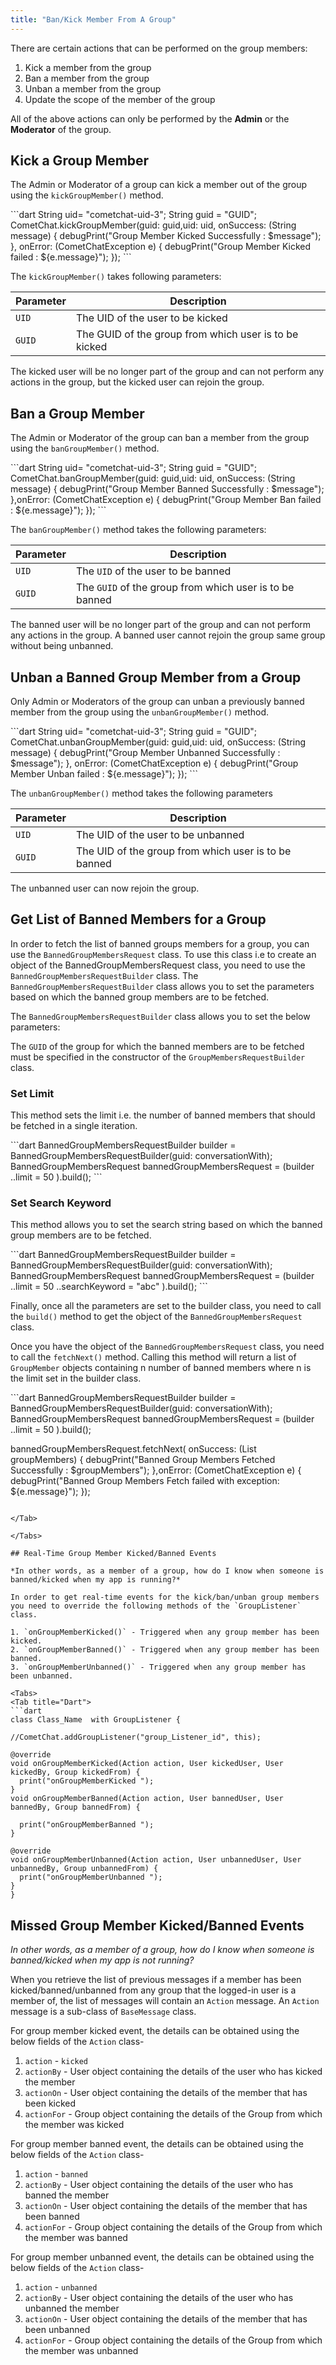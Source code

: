 ```yaml
---
title: "Ban/Kick Member From A Group"
---
```




There are certain actions that can be performed on the group members:

1. Kick a member from the group
2. Ban a member from the group
3. Unban a member from the group
4. Update the scope of the member of the group

All of the above actions can only be performed by the **Admin** or the **Moderator** of the group.

## Kick a Group Member

The Admin or Moderator of a group can kick a member out of the group using the `kickGroupMember()` method.

<Tabs>
<Tab title="Dart">
```dart
String uid= "cometchat-uid-3";
String guid = "GUID";
CometChat.kickGroupMember(guid: guid,uid: uid,
  onSuccess: (String message) {
    debugPrint("Group Member Kicked  Successfully : $message");
  }, onError: (CometChatException e) {
    debugPrint("Group Member Kicked failed  : ${e.message}");
  });
```

</Tab>

</Tabs>

The `kickGroupMember()` takes following parameters:

| Parameter | Description                                           |
| --------- | ----------------------------------------------------- |
| `UID`     | The UID of the user to be kicked                      |
| `GUID`    | The GUID of the group from which user is to be kicked |

The kicked user will be no longer part of the group and can not perform any actions in the group, but the kicked user can rejoin the group.

## Ban a Group Member

The Admin or Moderator of the group can ban a member from the group using the `banGroupMember()` method.

<Tabs>
<Tab title="Dart">
```dart
String uid= "cometchat-uid-3";
String guid = "GUID";
CometChat.banGroupMember(guid: guid,uid: uid,
                       onSuccess: (String message) {
                         debugPrint("Group Member Banned  Successfully : $message");
                       },onError: (CometChatException e) {
                         debugPrint("Group Member Ban failed  : ${e.message}");
                       });
```

</Tab>

</Tabs>

The `banGroupMember()` method takes the following parameters:

| Parameter | Description                                             |
| --------- | ------------------------------------------------------- |
| `UID`     | The `UID` of the user to be banned                      |
| `GUID`    | The `GUID` of the group from which user is to be banned |

The banned user will be no longer part of the group and can not perform any actions in the group. A banned user cannot rejoin the group same group without being unbanned.

## Unban a Banned Group Member from a Group

Only Admin or Moderators of the group can unban a previously banned member from the group using the `unbanGroupMember()` method.

<Tabs>
<Tab title="Dart">
```dart
String uid= "cometchat-uid-3";
String guid = "GUID";
CometChat.unbanGroupMember(guid: guid,uid: uid,
                         onSuccess: (String message) {
                           debugPrint("Group Member Unbanned  Successfully : $message");
                         },
                         onError: (CometChatException e) {
                           debugPrint("Group Member Unban failed  : ${e.message}");
                         });
```

</Tab>

</Tabs>

The `unbanGroupMember()` method takes the following parameters

| Parameter | Description                                          |
| --------- | ---------------------------------------------------- |
| `UID`     | The UID of the user to be unbanned                   |
| `GUID`    | The UID of the group from which user is to be banned |

The unbanned user can now rejoin the group.

## Get List of Banned Members for a Group

In order to fetch the list of banned groups members for a group, you can use the `BannedGroupMembersRequest` class. To use this class i.e to create an object of the BannedGroupMembersRequest class, you need to use the `BannedGroupMembersRequestBuilder` class. The `BannedGroupMembersRequestBuilder` class allows you to set the parameters based on which the banned group members are to be fetched.

The `BannedGroupMembersRequestBuilder` class allows you to set the below parameters:

The `GUID` of the group for which the banned members are to be fetched must be specified in the constructor of the `GroupMembersRequestBuilder` class.

### Set Limit

This method sets the limit i.e. the number of banned members that should be fetched in a single iteration.

<Tabs>
<Tab title="Dart">
```dart
BannedGroupMembersRequestBuilder builder = BannedGroupMembersRequestBuilder(guid: conversationWith);
BannedGroupMembersRequest  bannedGroupMembersRequest = (builder
     ..limit = 50
     ).build();
```

</Tab>

</Tabs>

### Set Search Keyword

This method allows you to set the search string based on which the banned group members are to be fetched.

<Tabs>
<Tab title="Dart">
```dart
BannedGroupMembersRequestBuilder builder = BannedGroupMembersRequestBuilder(guid: conversationWith);
BannedGroupMembersRequest  bannedGroupMembersRequest = (builder
     ..limit = 50
     ..searchKeyword = "abc"
     ).build();
```

</Tab>

</Tabs>

Finally, once all the parameters are set to the builder class, you need to call the `build()` method to get the object of the `BannedGroupMembersRequest` class.

Once you have the object of the `BannedGroupMembersRequest` class, you need to call the `fetchNext()` method. Calling this method will return a list of `GroupMember` objects containing n number of banned members where n is the limit set in the builder class.

<Tabs>
<Tab title="Dart">
```dart
BannedGroupMembersRequestBuilder builder = BannedGroupMembersRequestBuilder(guid: conversationWith);
BannedGroupMembersRequest  bannedGroupMembersRequest = (builder
     ..limit = 50
     ).build();

bannedGroupMembersRequest.fetchNext( onSuccess: (List<GroupMember> groupMembers) {
        debugPrint("Banned Group Members Fetched Successfully : $groupMembers");
      },onError: (CometChatException e) {
        debugPrint("Banned Group Members Fetch failed with exception: ${e.message}");
      });
```

</Tab>

</Tabs>

## Real-Time Group Member Kicked/Banned Events

*In other words, as a member of a group, how do I know when someone is banned/kicked when my app is running?*

In order to get real-time events for the kick/ban/unban group members you need to override the following methods of the `GroupListener` class.

1. `onGroupMemberKicked()` - Triggered when any group member has been kicked.
2. `onGroupMemberBanned()` - Triggered when any group member has been banned.
3. `onGroupMemberUnbanned()` - Triggered when any group member has been unbanned.

<Tabs>
<Tab title="Dart">
```dart
class Class_Name  with GroupListener {

//CometChat.addGroupListener("group_Listener_id", this);

@override
void onGroupMemberKicked(Action action, User kickedUser, User kickedBy, Group kickedFrom) {
  print("onGroupMemberKicked ");
}
void onGroupMemberBanned(Action action, User bannedUser, User bannedBy, Group bannedFrom) {

  print("onGroupMemberBanned ");
}

@override
void onGroupMemberUnbanned(Action action, User unbannedUser, User unbannedBy, Group unbannedFrom) {
  print("onGroupMemberUnbanned ");
}
}
```

</Tab>

</Tabs>

## Missed Group Member Kicked/Banned Events

*In other words, as a member of a group, how do I know when someone is banned/kicked when my app is not running?*

When you retrieve the list of previous messages if a member has been kicked/banned/unbanned from any group that the logged-in user is a member of, the list of messages will contain an `Action` message. An `Action` message is a sub-class of `BaseMessage` class.

For group member kicked event, the details can be obtained using the below fields of the `Action` class-

1. `action` - `kicked`
2. `actionBy` - User object containing the details of the user who has kicked the member
3. `actionOn` - User object containing the details of the member that has been kicked
4. `actionFor` - Group object containing the details of the Group from which the member was kicked

For group member banned event, the details can be obtained using the below fields of the `Action` class-

1. `action` - `banned`
2. `actionBy` - User object containing the details of the user who has banned the member
3. `actionOn` - User object containing the details of the member that has been banned
4. `actionFor` - Group object containing the details of the Group from which the member was banned

For group member unbanned event, the details can be obtained using the below fields of the `Action` class-

1. `action` - `unbanned`
2. `actionBy` - User object containing the details of the user who has unbanned the member
3. `actionOn` - User object containing the details of the member that has been unbanned
4. `actionFor` - Group object containing the details of the Group from which the member was unbanned
